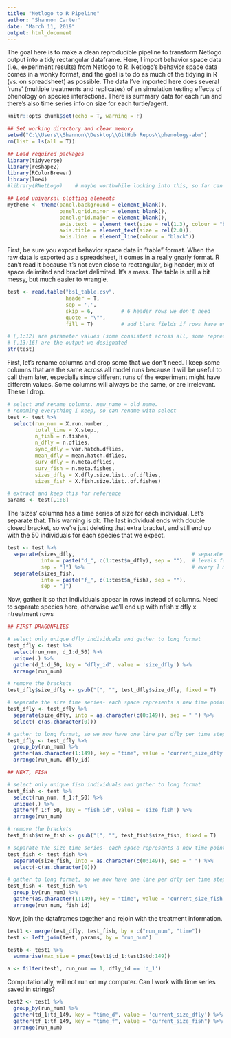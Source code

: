 ```yaml
---
title: "Netlogo to R Pipeline"
author: "Shannon Carter"
date: "March 11, 2019"
output: html_document
---
```


The goal here is to make a clean reproducible pipeline to transform Netlogo output into a tidy rectangular dataframe. Here, I import behavior space data (i.e., experiment results) from Netlogo to R. Netlogo's behavior space data comes in a wonky format, and the goal is to do as much of the tidying in R (vs. on spreadsheet) as possible. The data I've imported here does several 'runs' (multiple treatments and replicates) of an simulation testing effects of phenology on species interactions. There is summary data for each run and there's also time series info on size for each turtle/agent.

```r
knitr::opts_chunk$set(echo = T, warning = F)

## Set working directory and clear memory
setwd("C:\\Users\\Shannon\\Desktop\\GitHub Repos\\phenology-abm")
rm(list = ls(all = T))

## Load required packages
library(tidyverse)
library(reshape2)
library(RColorBrewer)
library(lme4)
#library(RNetLogo)    # maybe worthwhile looking into this, so far can't figure it out

## Load universal plotting elements
mytheme <- theme(panel.background = element_blank(),
                 panel.grid.minor = element_blank(), 
                 panel.grid.major = element_blank(),
                 axis.text  = element_text(size = rel(1.3), colour = "black"),
                 axis.title = element_text(size = rel(2.0)),
                 axis.line  = element_line(colour = "black"))

```

First, be sure you export behavior space data in "table" format. When the raw data is exported as a spreadsheet, it comes in a really gnarly format. R can't read it because it's not even close to rectangular, big header, mix of space delimited and bracket delimited. It's a mess. The table is still a bit messy, but much easier to wrangle.

```r

test <- read.table("bs1_table.csv",
                   header = T,
                   sep = ',',
                   skip = 6,         # 6 header rows we don't need
                   quote = "\"",
                   fill = T)         # add blank fields if rows have unequal length

# [,1:12] are parameter values (some consistent across all, some representing trts)
# [,13:16] are the output we designated
str(test)  

```

First, let's rename columns and drop some that we don't need. I keep some columns that are the same across all model runs because it will be useful to call them later, especially since different runs of the experiment might have differetn values. Some columns will always be the same, or are irrelevant. These I drop. 
```r
# select and rename columns. new_name = old name. 
# renaming everything I keep, so can rename with select
test <- test %>% 
  select(run_num = X.run.number.,
         total_time = X.step.,
         n_fish = n.fishes,
         n_dfly = n.dflies,
         sync_dfly = var.hatch.dflies,   
         mean_dfly = mean.hatch.dflies, 
         surv_dfly = n.meta.dflies, 
         surv_fish = n.meta.fishes, 
         sizes_dfly = X.dfly.size.list..of.dflies, 
         sizes_fish = X.fish.size.list..of.fishes)

# extract and keep this for reference
params <- test[,1:8]
```

The 'sizes' columns has a time series of size for each individual. Let's separate that. This warning is ok. The last individual ends with double closed bracket, so we're just deleting that extra bracket, and still end up with the 50 individuals for each species that we expect.
```r
test <- test %>% 
  separate(sizes_dfly,                                      # separate sizes_dfly
           into = paste("d_", c(1:test$n_dfly), sep = ""),  # levels for new var
           sep = "]") %>%                                   # every ] marks a new ind
  separate(sizes_fish, 
           into = paste("f_", c(1:test$n_fish), sep = ""), 
           sep = "]")
```

Now, gather it so that individuals appear in rows instead of columns. Need to separate species here, otherwise we'll end up with nfish x dfly x ntreatment rows
```r
## FIRST DRAGONFLIES 

# select only unique dfly individuals and gather to long format
test_dfly <- test %>%
  select(run_num, d_1:d_50) %>% 
  unique(.) %>% 
  gather(d_1:d_50, key = "dfly_id", value = 'size_dfly') %>% 
  arrange(run_num)

# remove the brackets
test_dfly$size_dfly <- gsub("[", "", test_dfly$size_dfly, fixed = T)

# separate the size time series- each space represents a new time point
test_dfly <- test_dfly %>% 
  separate(size_dfly, into = as.character(c(0:149)), sep = " ") %>% 
  select(-c(as.character(0)))

# gather to long format, so we now have one line per dfly per time step
test_dfly <- test_dfly %>% 
  group_by(run_num) %>% 
  gather(as.character(1:149), key = "time", value = 'current_size_dfly') %>%
  arrange(run_num, dfly_id)

## NEXT, FISH

# select only unique fish individuals and gather to long format
test_fish <- test %>%
  select(run_num, f_1:f_50) %>% 
  unique(.) %>% 
  gather(f_1:f_50, key = "fish_id", value = 'size_fish') %>% 
  arrange(run_num)

# remove the brackets
test_fish$size_fish <- gsub("[", "", test_fish$size_fish, fixed = T)

# separate the size time series- each space represents a new time point
test_fish <- test_fish %>% 
  separate(size_fish, into = as.character(c(0:149)), sep = " ") %>% 
  select(-c(as.character(0)))

# gather to long format, so we now have one line per dfly per time step
test_fish <- test_fish %>% 
  group_by(run_num) %>% 
  gather(as.character(1:149), key = "time", value = 'current_size_fish') %>%
  arrange(run_num, fish_id)

```

Now, join the dataframes together and rejoin with the treatment information.
```r
test1 <- merge(test_dfly, test_fish, by = c("run_num", "time"))
test <- left_join(test, params, by = "run_num")
```


```r
testb <- test1 %>% 
  summarise(max_size = pmax(test1$td_1:test1$td:149))

a <- filter(test1, run_num == 1, dfly_id == 'd_1')
```

Computationally, will not run on my computer. Can I work with time series saved in strings?

```r
test2 <- test1 %>% 
  group_by(run_num) %>% 
  gather(td_1:td_149, key = "time_d", value = 'current_size_dfly') %>%
  gather(tf_1:tf_149, key = "time_f", value = "current_size_fish") %>% 
  arrange(run_num)
```

